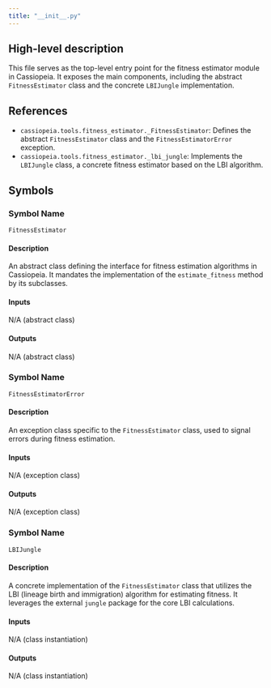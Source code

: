 ```yaml
---
title: "__init__.py"
---
```


## High-level description
This file serves as the top-level entry point for the fitness estimator module in Cassiopeia. It exposes the main components, including the abstract `FitnessEstimator` class and the concrete `LBIJungle` implementation.

## References
- `cassiopeia.tools.fitness_estimator._FitnessEstimator`: Defines the abstract `FitnessEstimator` class and the `FitnessEstimatorError` exception.
- `cassiopeia.tools.fitness_estimator._lbi_jungle`: Implements the `LBIJungle` class, a concrete fitness estimator based on the LBI algorithm.

## Symbols
### Symbol Name
  `FitnessEstimator`

#### Description
  An abstract class defining the interface for fitness estimation algorithms in Cassiopeia. It mandates the implementation of the `estimate_fitness` method by its subclasses.

#### Inputs
  N/A (abstract class)

#### Outputs
  N/A (abstract class)

### Symbol Name
  `FitnessEstimatorError`

#### Description
  An exception class specific to the `FitnessEstimator` class, used to signal errors during fitness estimation.

#### Inputs
  N/A (exception class)

#### Outputs
  N/A (exception class)

### Symbol Name
  `LBIJungle`

#### Description
  A concrete implementation of the `FitnessEstimator` class that utilizes the LBI (lineage birth and immigration) algorithm for estimating fitness. It leverages the external `jungle` package for the core LBI calculations.

#### Inputs
  N/A (class instantiation)

#### Outputs
  N/A (class instantiation)
